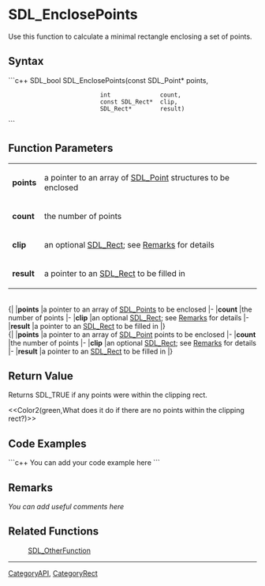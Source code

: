 <!-- pragma section-numbers off -->
<!-- pragma disable-camelcase -->

= SDL_EnclosePoints =
Use this function to calculate a minimal rectangle enclosing a set of points.


== Syntax ==
```c++
SDL_bool SDL_EnclosePoints(const SDL_Point* points,
                           int              count,
                           const SDL_Rect*  clip,
                           SDL_Rect*        result)
```

== Function Parameters ==
{|
|'''points'''
|a pointer to an array of [[SDL_Point]] structures to be enclosed
|-
|'''count'''
|the number of points
|-
|'''clip'''
|an optional [[SDL_Rect]]; see [[#Remarks|Remarks]] for details
|-
|'''result'''
|a pointer to an [[SDL_Rect]] to be filled in
|}
<br/>
{|
|'''points'''
|a pointer to an array of [[SDL_Point]]s to be enclosed
|-
|'''count'''
|the number of points
|-
|'''clip'''
|an optional [[SDL_Rect]]; see [[#Remarks|Remarks]] for details
|-
|'''result'''
|a pointer to an [[SDL_Rect]] to be filled in
|}
<br/>
{|
|'''points'''
|a pointer to an array of [[SDL_Point]] points to be enclosed
|-
|'''count'''
|the number of points
|-
|'''clip'''
|an optional [[SDL_Rect]]; see [[#Remarks|Remarks]] for details
|-
|'''result'''
|a pointer to an [[SDL_Rect]] to be filled in
|}


== Return Value ==
Returns SDL_TRUE if any points were within the clipping rect. 

<<Color2(green,What does it do if there are no points within the clipping rect?)>>

== Code Examples ==
```c++
You can add your code example here
```

== Remarks ==
''You can add useful comments here''

== Related Functions ==
:[[SDL_OtherFunction]]

----
[[CategoryAPI]], [[CategoryRect]]
